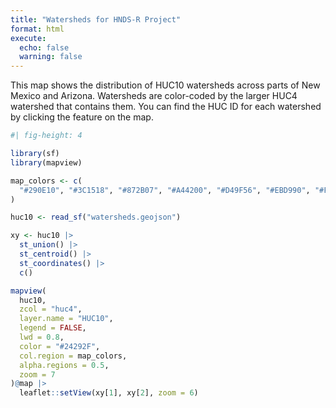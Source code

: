 ```yaml
---
title: "Watersheds for HNDS-R Project"
format: html
execute:
  echo: false
  warning: false
---
```


This map shows the distribution of HUC10 watersheds across parts of New Mexico and Arizona. Watersheds are color-coded by the larger HUC4 watershed that contains them. You can find the HUC ID for each watershed by clicking the feature on the map.

```r
#| fig-height: 4

library(sf)
library(mapview)

map_colors <- c(
  "#290E10", "#3C1518", "#872B07", "#A44200", "#D49F56", "#EBD990", "#F3F4B5"
)

huc10 <- read_sf("watersheds.geojson")

xy <- huc10 |> 
  st_union() |> 
  st_centroid() |> 
  st_coordinates() |> 
  c()

mapview(
  huc10, 
  zcol = "huc4", 
  layer.name = "HUC10",
  legend = FALSE, 
  lwd = 0.8, 
  color = "#24292F",
  col.region = map_colors,
  alpha.regions = 0.5,
  zoom = 7
)@map |> 
  leaflet::setView(xy[1], xy[2], zoom = 6)

```

